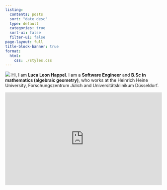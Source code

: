 ```yaml
---
listing:
  contents: posts
  sort: "date desc"
  type: default
  categories: true
  sort-ui: false
  filter-ui: false
page-layout: full
title-block-banner: true
format:
  html:
    css: ./styles.css
---
```


<!--
iframe to https://quoteme.github.io/top2manWebsiteBackground/ with full width
and 300px height
-->
<div id="gimmick">
<div id="aboutme">
  <p>
      <img src="https://avatars.githubusercontent.com/u/6796009?v=4" id="avatar" />
      Hi, I am <b>Luca Leon Happel</b>. I am a <b>Software Engineer</b> and
      <b>B.Sc in mathematics (algebraic geometry)</b>, who works at the Heinrich Heine University, Forschungszentrum Jülich and Universitätsklinikum Düsseldorf.
  </p>
</div>
<iframe src="https://quoteme.github.io/top2manWebsiteBackground/?meanX=0&meanY=0&meanZ=300&varianceX=3000&varianceY=100&varianceZ=1000" width="100%" height="300px" style="border: none;"></iframe>
</div>